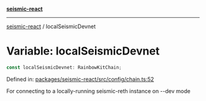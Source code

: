 [**seismic-react**](/seismic-react/README.mdx)

---

[seismic-react](/seismic-react/globals.mdx) / localSeismicDevnet

# Variable: localSeismicDevnet

```ts
const localSeismicDevnet: RainbowKitChain;
```

Defined in: [packages/seismic-react/src/config/chain.ts:52](https://github.com/SeismicSystems/seismic-client/blob/2fa4f54a29dd64db62da4b212c878a3bdaf2a21a/packages/seismic-react/src/config/chain.ts#L52)

For connecting to a locally-running seismic-reth instance on --dev mode
